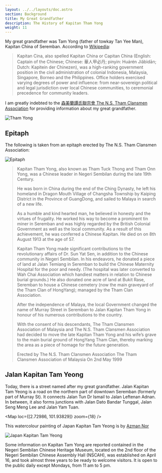 ```yaml
---
layout: ../../layouts/doc.astro
section: Background
title: My Great Grandfather
description: The History of Kapitan Tham Yong
weight: 11
---
```


My great grandfather was Tam Yong (father of towkay Tan Yee Man), Kapitan China of Seremban. According to [Wikipedia](https://en.wikipedia.org/wiki/Kapitan_Cina):

>Kapitan Cina, also spelled Kapitan China or Capitan China (English: Captain of the Chinese; Chinese: 華人甲必丹; pinyin: Huárén Jiǎbìdān; Dutch: Kapitein der Chinezen), was a high-ranking government position in the civil administration of colonial Indonesia, Malaysia, Singapore, Borneo and the Philippines. Office holders exercised varying degrees of power and influence: from near-sovereign political and legal jurisdiction over local Chinese communities, to ceremonial precedence for community leaders.

I am greatly indebted to the [森美蘭譚氏聯宗會 The N.S. Tham Clansmen Association](https://tamclansmen.blogspot.com/2009/06/history-of-kapitan-tham-yong.html) for providing information about my great grandfather.

![Tham Yong](/images/about/thamyong.jpg)

## Epitaph

The following is taken from an epitaph erected by The N.S. Tham Clansmen Association:

![Epitaph](/images/about/DSCF2508.jpg)

>Kapitan Tham Yong, also known as Tham Tuck Thong and Tham Onn Yong, was a Chinese leader in Negeri Sembilan during the late 19th Century.
>
>He was born in China during the end of the Ching Dynasty, he left his homeland in Dragon Mouth Village of Changsha Township by Kaiping District in the Province of GuangDong, and sailed to Malaya in search of a new life.
>
>As a humble and kind hearted man, he believed in honesty and the virtues of frugality. He worked his way to become a prominent tin miner in Seremban and was highly regarded by the British Colonial Government as well as the local community. As a result of this achievement, he was conferred a Chinese Kapitan. He died on on 8th August 1913 at the age of 57.
>
>Kapitan Tham Yong made significant contributions to the revolutionary affairs of Dr. Sun Yat Sen, in addition to the Chinese community in Negeri Sembilan. In his endeavors, he donated a piece of land at Jalan Temiang in Seremban to build the Chinese Maternity Hospital for the poor and needy. (The hospital was later converted to Wah Chai Association which handiest matters in relation to Chinese burial grounds.) He also donated one acre of land at Bukit Rase, Seremban to house a Chinese cemetery (now the main graveyard of the Tham Clan of HongYang); managed by the Tham Clan Association.
>
>After the independence of Malaya, the local Government changed the name of Murray Street in Seremban to Jalan Kapitan Tham Yong in honour of his numerous contributions to the country.
>
>With the consent of his descendants, The Tham Clansmen Association of Malaysia and The N.S. Tham Clansmen Association had decided to move the late Kapitan Tham Yong and his wife’s grave to the main burial ground of HongYang Tham Clan, thereby marking the area as a piece of homage for the future generation.
>
>Erected by
>The N.S. Tham Clansmen Association
>The Tham Clansmen Association of Malaysia
>On 2nd May 1999

## Jalan Kapitan Tam Yeong

Today, there is a street named after my great grandfather. Jalan Kapitan Tam Yeong is a road on the northern part of downtown Seremban (formerly part of Murray St). It connects Jalan Tun Dr Ismail to Jalan Leftenan Adnan. In between, it also forms junctions with Jalan Dato Bandar Tunggal, Jalan Seng Meng Lee and Jalan Yam Tuan.

<Map loc={[2.72986, 101.93829]} zoom={18} />

This watercolour painting of Japan Kapitan Tam Yeong is by [Azman Nor](https://azmannor.com)

![Japan Kapitan Tam Yeong](/images/about/Azmannor-Watercolor-Painting-Jalan-Kapitan-Tam-Yeong-Seremban.webp)

Some information on Kapitan Tam Yong are reported contained in the Negeri Sembilan Chinese Heritage Museum, located on the 2nd floor of the Negeri Sembilan Chinese Assembly Hall (NSCAH), was established on April 16, and took almost three years to be ready to welcome visitors. It is open to the public daily except Mondays, from 11 am to 5 pm.

